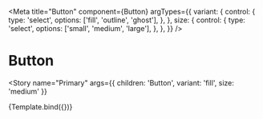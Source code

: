 <!-- Button.stories.mdx-->


<Meta
  title="Button"
  component={Button}
  argTypes={{
    variant: {
      control: {
        type: 'select',
        options: ['fill', 'outline', 'ghost'],
      },
    },
    size: {
      control: {
        type: 'select',
        options: ['small', 'medium', 'large'],
      },
    },
  }}
/>


# Button

<Story
  name="Primary"
  args={{ children: 'Button', variant: 'fill', size: 'medium' }}
>
  {Template.bind({})}
</Story>
